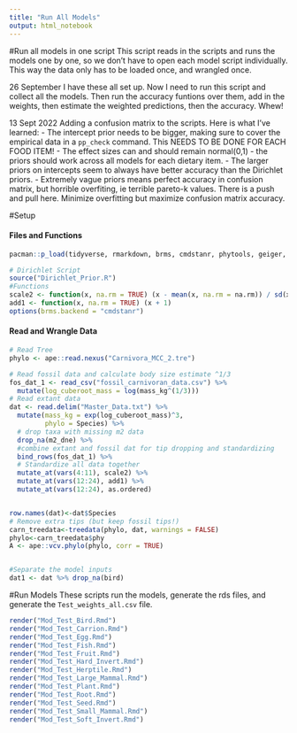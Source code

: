 ```yaml
---
title: "Run All Models"
output: html_notebook
---
```


#Run all models in one script
This script reads in the scripts and runs the models one by one, so we don't have to open each model script individually. This way the data only has to be loaded once, and wrangled once. 

26 September
I have these all set up.
Now I need to run this script and collect all the models. 
Then run the accuracy funtions over them, add in the weights, then estimate the weighted predictions, then the accuracy. Whew! 


13 Sept 2022
Adding a confusion matrix to the scripts.
Here is what I've learned: 
- The intercept prior needs to be bigger, making sure to cover the empirical data in a `pp_check` command. This NEEDS TO BE DONE FOR EACH FOOD ITEM!
- The effect sizes can and should remain normal(0,1)
- the priors should work across all models for each dietary item. 
- The larger priors on intercepts seem to always have better accuracy than the Dirichlet priors. 
- Extremely vague priors means perfect accuracy in confusion matrix, but horrible overfiting, ie terrible pareto-k values. There is a push and pull here. Minimize overfitting but maximize confusion matrix accuracy.  


#Setup

#### Files and Functions
```r
pacman::p_load(tidyverse, rmarkdown, brms, cmdstanr, phytools, geiger, caret)

# Dirichlet Script
source("Dirichlet_Prior.R")
#Functions
scale2 <- function(x, na.rm = TRUE) (x - mean(x, na.rm = na.rm)) / sd(x, na.rm)
add1 <- function(x, na.rm = TRUE) (x + 1)
options(brms.backend = "cmdstanr")
```

#### Read and Wrangle Data
```r
# Read Tree
phylo <- ape::read.nexus("Carnivora_MCC_2.tre")

# Read fossil data and calculate body size estimate ^1/3
fos_dat_1 <- read_csv("fossil_carnivoran_data.csv") %>% 
  mutate(log_cuberoot_mass = log(mass_kg^(1/3)))
# Read extant data
dat <- read.delim("Master_Data.txt") %>% 
  mutate(mass_kg = exp(log_cuberoot_mass)^3,
         phylo = Species) %>% 
  # drop taxa with missing m2 data
  drop_na(m2_dne) %>% 
  #combine extant and fossil dat for tip dropping and standardizing
  bind_rows(fos_dat_1) %>% 
  # Standardize all data together
  mutate_at(vars(4:11), scale2) %>% 
  mutate_at(vars(12:24), add1) %>% 
  mutate_at(vars(12:24), as.ordered) 


row.names(dat)<-dat$Species
# Remove extra tips (but keep fossil tips!)
carn_treedata<-treedata(phylo, dat, warnings = FALSE)
phylo<-carn_treedata$phy
A <- ape::vcv.phylo(phylo, corr = TRUE)


#Separate the model inputs
dat1 <- dat %>% drop_na(bird)

```

#Run Models 
These scripts run the models, generate the rds files, and generate the `Test_weights_all.csv` file. 
```r
render("Mod_Test_Bird.Rmd") 
render("Mod_Test_Carrion.Rmd")
render("Mod_Test_Egg.Rmd")
render("Mod_Test_Fish.Rmd")
render("Mod_Test_Fruit.Rmd")
render("Mod_Test_Hard_Invert.Rmd")
render("Mod_Test_Herptile.Rmd")
render("Mod_Test_Large_Mammal.Rmd")
render("Mod_Test_Plant.Rmd")
render("Mod_Test_Root.Rmd")
render("Mod_Test_Seed.Rmd")
render("Mod_Test_Small_Mammal.Rmd")
render("Mod_Test_Soft_Invert.Rmd")
```

